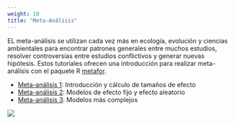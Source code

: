 ```yaml
---
weight: 10
title: "Meta-Análisis"
---
```


EL meta-análisis se utilizan cada vez más en ecología, evolución y ciencias ambientales para encontrar patrones generales entre muchos estudios, resolver controversias entre estudios conflictivos y generar nuevas hipótesis. Estos tutoriales ofrecen una introducción para realizar meta-análisis con el paquete R [metafor](http://www.metafor-project.org/doku.php).

* [Meta-análisis 1](meta-analysis-1): Introducción y cálculo de tamaños de efecto
* [Meta-análisis 2](meta-analysis-2): Modelos de efecto fijo y efecto aleatorio
* [Meta-análisis 3](meta-analysis-3): Modelos más complejos



![](images/4666102_orig.jpg)
